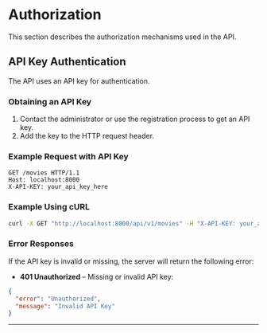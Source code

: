 # Authorization

This section describes the authorization mechanisms used in the API.

## API Key Authentication

The API uses an API key for authentication.

### Obtaining an API Key

1. Contact the administrator or use the registration process to get an API key.
2. Add the key to the HTTP request header.

### Example Request with API Key

```http
GET /movies HTTP/1.1
Host: localhost:8000
X-API-KEY: your_api_key_here
```

### Example Using cURL

```bash
curl -X GET "http://localhost:8000/api/v1/movies" -H "X-API-KEY: your_api_key_here"
```

### Error Responses

If the API key is invalid or missing, the server will return the following error:

- **401 Unauthorized** – Missing or invalid API key:

```json
{
  "error": "Unauthorized",
  "message": "Invalid API Key"
}
```

---
